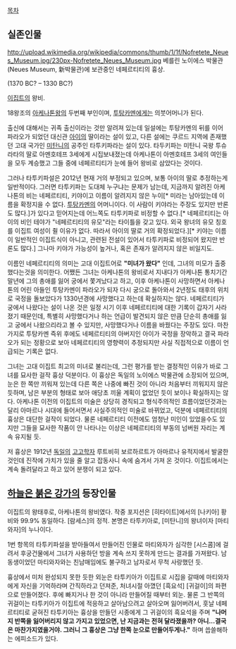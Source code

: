 [[목차]]

== 실존인물 ==
http://upload.wikimedia.org/wikipedia/commons/thumb/1/1f/Nofretete_Neues_Museum.jpg/230px-Nofretete_Neues_Museum.jpg
베를린 노이에스 박물관(Neues Museum, 新박물관)에 보관중인 네페르티티의 흉상.

(1370 BC? – 1330 BC?)

[[이집트]]의 왕비. 

18왕조의 [[아케나톤]]왕의 두번째 부인이며, [[투탕카멘]]에게는 의붓어머니가 된다.

출신에 대해서는 귀족 출신이라는 것만 알려져 있는데 일설에는 투탕카멘의 뒤를 이어 파라오가 되었던 대신관 [[아이]]의 딸이라는 설이 있고, 다른 설에는 쿠르드 지역에 존재했던 고대 국가인 [[미탄니]]의 공주인 타투키파라는 설이 있다. 타두키파는 미탄니 국왕 투슈라타의 딸로 아멘호테프 3세에게 시집보내졌는데 아케나톤이 아멘호테프 3세의 여인들을 모두 계승했고 그들 중에 네페르티티가 눈에 들어 왕비로 삼았다는 것이다. 

그러나 타투키파설은 2012년 현재 거의 부정되고 있으며, 보통 아이의 딸로 추정하는게일반적이다. 그러면 타투키파는 도대체 누구냐는 문제가 남는데, 지금까지 알려진 아케나톤의 비는 네페르티티, 키야이고 이름이 알려지지 않은 누이[* 미라는 남아있는데 이름을 확정지을 수 없다. [[투탕카멘]]의 어머니이다. 이 사람이 키야라는 주장도 있지만 반론도 많다.]가 있다고 믿어지는데 어느쪽도 타투키파로 비정할 수 없다.[* 네페르티티는 아이의 비인 테야가 "네페르티티의 유모"라는 타이틀을 갖고 있다. 외국 왕녀의 유모 칭호를 이집트 여성이 쥘 이유가 없다. 따라서 아이의 딸로 거의 확정되었다.][* 키야는 이름이 일반적인 이집트식이 아니고, 관련된 전설이 있어서 타투키파로 비정되어 왔지만 반론도 많다.] 그나마 키야가 가능성이 높거나, 혹은 존재가 알려지지 않은 비일지도.

이름인 네페르티티의 의미는 고대 이집트어로 '''"미녀가 왔다"''' 인데, 그녀의 미모가 출중했다는것을 의미한다. 어쨌든 그녀는 아케나톤의 왕비로서 지내다가 아케나톤 통치기간 말년에 그의 총애를 잃어 궁에서 쫓겨났다고 하고, 이후 아케나톤이 사망하면서 아케나톤의 어린 아들인 투탕카멘이 파라오가 되자 다시 궁으로 돌아와서 2년정도 태후의 위치로 국정을 돌보았다가 1330년경에 사망했다고 하는데 확실하지는 않다. 네페르티티가 궁에서 나왔다는 설이 나온 것은 일정 시기 이후 네페르티티에 대한 기록이 갑자기 사라졌기 때문인데, 특별히 사망했다거나 하는 언급이 발견되지 않은 만큼 단순히 총애를 잃고 궁에서 나왔으리라고 볼 수 있지만, 사망했다거나 이름을 바꿨다는 주장도 있다. 마찬가지로 투탕카멘 즉위 후에도 네페르티티의 아버지인 아이가 국정을 장악하고 결국 파라오가 되는 정황으로 보아 네페르티티의 영향력이 추정되지만 사실 직접적으로 이름이 언급되는 기록은 없다.

그녀는 고대 이집트 최고의 미녀로 불리는데, 그런 평가를 받는 결정적인 이유가 바로 그녀를 묘사한 걸작 흉상 덕분이다. 이 흉상은 독일의 노이에스 박물관에 소장되어 있으며, 눈은 한 쪽만 끼워져 있는데 다른 쪽은 나중에 빠진 것이 아니라 처음부터 끼워지지 않은 듯하며, 남은 부분의 형태로 보아 애당초 끼울 계획이 없었던 듯이 보이나 확실하지는 않다. 아케나톤 이전의 이집트의 미술은 상당히 경직되고 형식주의적인 흐름이었던것과는 달리 아마르나 시대에 들어서면서 사실주의적인 미술로 바뀌었고, 덕분에 네페르티티의 흉상은 대단한 걸작이 되었다. 물론 네페르티티 이전에도 엄청난 미인이 있었을수도 있지만 그들을 묘사한 작품이 안 나타나는 이상은 네페르티티의 부동의 넘버원 자리는 계속 유지될 듯. 

저 흉상은 1912년 [[독일]]의 [[고고학자]] 루트비히 보르하르트가 아마르나 유적지에서 발굴한 것인데 진작에 가치가 있을 줄 알고 잡동사니 속에 숨겨서 가져 온 것이다. 이집트에서는 계속 돌려달라고 하고 있어 분쟁이 되고 있다.

== [[하늘은 붉은 강가]]의 등장인물 ==
이집트의 왕태후로, 아케나톤의 왕비였다. 
작중 포지션은 [히타이트]에서의 [나키아] 황비와 99.9% 동일하다. [람세스]의 정적. 
본명은 타투키아로, [미탄니]의 왕녀이자 [마티와자]의 누나이다.

1번 항목의 타투키파설을 받아들여서 만들어진 인물로 마티와자가 심각한 [시스콤]에 걸려서 후궁건물에서 그녀가 사용하던 방을 계속 쓰지 못하게 만드는 결과를 가져왔다. 남동생이었던 마티와자와는 친남매임에도 불구하고 남자로서 무척 사랑했던 듯. 

흉상에서 미처 완성되지 못한 듯한 외눈은 타투키아가 이집트로 시집을 갈때에 마티와자에게 자신을 기억하라며 간직하라고 던져준, 처녀시절 아꼈던 [흑요석] [귀걸이]의 파편으로 만들어졌다. 후에 빠지거나 한 것이 아니라 만들어질 때부터 외눈. 물론 그 반쪽의 귀걸이는 타투키아가 이집트에 적응하고 살아남으려고 살아오며 잃어버려서, 훗날 네페르티티로 굳혀진 타투키아는 흉상을 만들던 시종에게 그 귀걸이의 흑요석을 주며 '''"나머지 반쪽을 잃어버리지 않고 가지고 있었으면, 난 지금과는 전혀 달라졌을까? 아니...결국은 마찬가지였을거야. 그러니 그 흉상은 그냥 한쪽 눈으로 만들어두게나."''' 하며 씁쓸해하는 에피소드가 있다.
